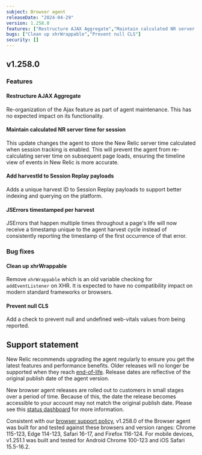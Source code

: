 ```yaml
---
subject: Browser agent
releaseDate: "2024-04-29"
version: 1.258.0
features: ["Restructure AJAX Aggregate","Maintain calculated NR server time for session","Add harvestId to Session Replay payloads","JSErrors timestamped per harvest"]
bugs: ["Clean up xhrWrappable","Prevent null CLS"]
security: []
---
```


## v1.258.0

### Features

#### Restructure AJAX Aggregate

Re-organization of the Ajax feature as part of agent maintenance. This has no expected impact on its functionality.

#### Maintain calculated NR server time for session

This update changes the agent to store the New Relic server time calculated when session tracking is enabled. This will prevent the agent from re-calculating server time on subsequent page loads, ensuring the timeline view of events in New Relic is more accurate.

#### Add harvestId to Session Replay payloads

Adds a unique harvest ID to Session Replay payloads to support better indexing and querying on the platform.

#### JSErrors timestamped per harvest

JSErrors that happen multiple times throughout a page's life will now receive a timestamp unique to the agent harvest cycle instead of consistently reporting the timestamp of the first occurrence of that error.

### Bug fixes

#### Clean up xhrWrappable

Remove `xhrWrappable` which is an old variable checking for `addEventListener` on XHR. It is expected to have no compatibility impact on modern standard frameworks or browsers.

#### Prevent null CLS

Add a check to prevent null and undefined web-vitals values from being reported.

## Support statement

New Relic recommends upgrading the agent regularly to ensure you get the latest features and performance benefits. Older releases will no longer be supported when they reach [end-of-life](https://docs.newrelic.com/docs/browser/browser-monitoring/getting-started/browser-agent-eol-policy/). Release dates are reflective of the original publish date of the agent version.

New browser agent releases are rolled out to customers in small stages over a period of time. Because of this, the date the release becomes accessible to your account may not match the original publish date. Please see this [status dashboard](https://newrelic.github.io/newrelic-browser-agent-release/) for more information.

Consistent with our [browser support policy](https://docs.newrelic.com/docs/browser/new-relic-browser/getting-started/compatibility-requirements-browser-monitoring/#browser-types), v1.258.0 of the Browser agent was built for and tested against these browsers and version ranges: Chrome 115-123, Edge 114-123, Safari 16-17, and Firefox 116-124. For mobile devices, v1.251.1 was built and tested for Android Chrome 100-123 and iOS Safari 15.5-16.2.
